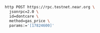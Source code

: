```bash
http POST https://rpc.testnet.near.org \
  jsonrpc=2.0 \
  id=dontcare \
  method=gas_price \
  params:='[17824600]'
````
